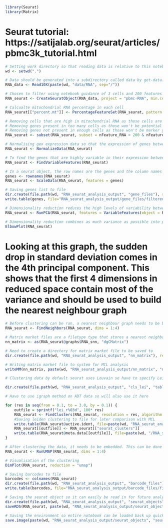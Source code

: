 
```r
library(Seurat)
library(Matrix)
```

# Seurat tutorial: https://satijalab.org/seurat/articles/pbmc3k_tutorial.html

```r
# Setting work directory so that reading data is relative to this notebook
wd <- setwd(".")
```

```r
# Data should be generated into a subdirectory called data by get-data.sh, each type of data is stored within a subdirectory of data
RNA_data <- Read10X(paste(wd, "data/RNA", sep="/"))
```

```r
# Chosen to filter using notebook guidance of 3 cells and 200 features to remove empty cells and non-signficant genes
RNA_seurat <- CreateSeuratObject(RNA_data, project = "pbmc-RNA", min.cells = 3, min.features = 200)
```

```r
# Calcualte mitochondrial RNA percentage in each cell
RNA_seurat[["percent.mt"]] <- PercentageFeatureSet(RNA_seurat, pattern = "^MT-")
```

```r
# Removing cells that are high in mitochondrial RNA as those cells are likely lysed and dead
# Removing genes present in too many cells as those won't be potential marker genes
# Removing genes not present in enough cells as those won't be marker genes for a cell type (this is a risk as sometimes very rare cell types only have a few cells collected so could be losing information here, it is done for reducing size of object)
RNA_seurat <- subset(RNA_seurat, subset = nFeature_RNA > 200 & nFeature_RNA < 2500 & percent.mt < 5)
```

```r
# Normalising gex expression data so that the expression of genes between cells can be adequately compared, using default method and scaling factor, number of genes is set to 2000 for calculation.
RNA_seurat <- NormalizeData(RNA_seurat)
```

```r
# To find the genes that are highly variable in their expression between cells, FindVariableFeatures is used. Default is to use a selection method that fits variance and mean relationship using local regression
RNA_seurat <- FindVariableFeatures(RNA_seurat)
```

```r
# In a seurat object, the row names are the genes and the column names are the cells. Scaling the data makes each expression value larger for comparison while removing the dominance of highly expressed genes. Scaling data requires a list of genes. 
genes <- rownames(RNA_seurat)
RNA_seurat <- ScaleData(RNA_seurat, features = genes)
```

```r
# Saving genes list to file
dir.create(file.path(wd, "RNA_seurat_analysis_output", "gene_files"), recursive = TRUE)
write.table(genes, file="RNA_seurat_analysis_output/gene_files/filtered_features.txt", row.names=FALSE, col.names=FALSE, sep="\t", quote = FALSE)
```

```r
# Dimensionality reduction reduces the high levels of variability between cells into comparative vectorised space where each cells position in space is representative of its values across all variables
RNA_seurat <- RunPCA(RNA_seurat, features = VariableFeatures(object = RNA_seurat))
```

```r
# Dimensionality reduction combines as much variance as possible into principal components. Each principal component in turn should contain the maximum possible variance it can. An elbow plot visualises how much variance each principal component contains.
ElbowPlot(RNA_seurat)
```

# Looking at this graph, the sudden drop in standard deviation comes in the 4th principal component. This shows that the first 4 dimensions in reduced space contain most of the variance and should be used to build the nearest neighbour graph

```r
# Before clustering can be ran, a nearest neighbour graph needs to be built for the clustering to work on. This connects each cell together in a network. The first five dimensions are being used to build the neighbourhood graph after inspecting elbow plot.
RNA_seurat <- FindNeighbors(RNA_seurat, dims = 1:4)
```

```r
# Matrix market files are a filetype type that stores a nearest neighbour graph as a matrix. This needs to be extracted from the seurat object to be used as the input for MCL
nn_matrix <- as(RNA_seurat@graphs$RNA_snn, "dgCMatrix")
```

```r
# Need to create a directory for matrix market file to be saved to
dir.create(file.path(wd, "RNA_seurat_analysis_output", "nn_matrix"), recursive = TRUE)
```

```r
# Writing matrix market file to system for MCL analysis
writeMM(nn_matrix, paste(wd, "RNA_seurat_analysis_output/nn_matrix", "nn.mtx", sep="/"))
```

```r
# Clustering data by default seurat uses Louvain so have to specify Leiden which is algorithm 4, using resolution values of 0.1-3.0 which are used to gauge how fine or coarse the clusters should be

dir.create(file.path(wd, "RNA_seurat_analysis_output", "cls_lei", "tables"), recursive = TRUE)

# Have to use igraph method on ADT data so will also use it here

for (res in seq(from = 0.1, to = 3.0, by = 0.1)) {
    outfile = sprintf("lei_r%03d", 100* res)
    RNA_seurat <- FindClusters(RNA_seurat, resolution = res, algorithm = 4, method = "igraph")
    #Saving leiden clustering to file for later comparison with MCL
    write.table(RNA_seurat@active.ident, file=paste(wd, "RNA_seurat_analysis_output/cls_lei", outfile, sep = "/"), row.names=TRUE, col.names=FALSE, sep="\t", quote = FALSE)
    RNA_seurat[[outfile]] <- RNA_seurat[["seurat_clusters"]]
    write.table(RNA_seurat@meta.data[[outfile]], file=paste(wd, "/RNA_seurat_analysis_output/cls_lei/tables/", outfile, ".table", sep = ""), row.names=FALSE, col.names=FALSE, sep="\t", quote = FALSE)
}
```

```r
# After clustering the data, it needs to be embedded. This can be done with multiple dimensionality reduction algorithms, UMAP is preferred because it is non-linear dimensional reduction method so it does not take each principal component in an order where each component's max variation is based on the variation already factored in by the previous principal component. UMAP can only be run after PCA.
RNA_seurat <- RunUMAP(RNA_seurat, dims = 1:4)
```

```r
# Visualisation of the clustering
DimPlot(RNA_seurat, reduction = "umap")
```

```r
# Saving barcodes to file
barcodes <- colnames(RNA_seurat)
dir.create(file.path(wd, "RNA_seurat_analysis_output", "barcode_files"), recursive = TRUE)
write.table(barcodes, file="RNA_seurat_analysis_output/barcode_files/filtered_barcodes.txt", row.names=FALSE, col.names=FALSE, sep="\t", quote = FALSE)
```

```r
# Saving the seurat object so it can easily be read in for future analysis
dir.create(file.path(wd, "RNA_seurat_analysis_output", "seurat_objects"), recursive = TRUE)
saveRDS(RNA_seurat, paste(wd, "RNA_seurat_analysis_output/seurat_objects", "seurat.rds", sep="/"))
```

```r
# Saving the environment so entire notebook can be loaded back up quickly
save.image(paste(wd, "RNA_seurat_analysis_output/seurat_objects", "seurat.rdata", sep="/"))
```
